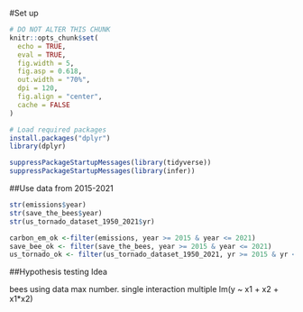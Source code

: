 #Set up
```{r setup, include = FALSE}
# DO NOT ALTER THIS CHUNK
knitr::opts_chunk$set(
  echo = TRUE,
  eval = TRUE,
  fig.width = 5,
  fig.asp = 0.618,
  out.width = "70%",
  dpi = 120,
  fig.align = "center",
  cache = FALSE
)

# Load required packages
install.packages("dplyr")
library(dplyr)

suppressPackageStartupMessages(library(tidyverse))
suppressPackageStartupMessages(library(infer))
```

##Use data from 2015-2021

```{r}
str(emissions$year)
str(save_the_bees$year)
str(us_tornado_dataset_1950_2021$yr)
```
```{r}
carbon_em_ok <-filter(emissions, year >= 2015 & year <= 2021)
save_bee_ok <- filter(save_the_bees, year >= 2015 & year <= 2021)
us_tornado_ok <- filter(us_tornado_dataset_1950_2021, yr >= 2015 & yr <= 2021)

```

##Hypothesis testing Idea

bees using data max number.
single interaction multiple lm(y ~ x1 + x2 + x1*x2)

  

